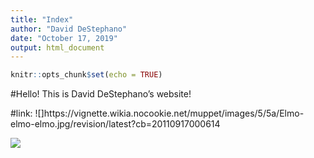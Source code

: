 ```yaml
---
title: "Index"
author: "David DeStephano"
date: "October 17, 2019"
output: html_document
---
```


```r
knitr::opts_chunk$set(echo = TRUE)
```
#Hello! This is David DeStephano's website!

#link:
![]https://vignette.wikia.nocookie.net/muppet/images/5/5a/Elmo-elmo-elmo.jpg/revision/latest?cb=20110917000614

![](download.jpg.jpg)